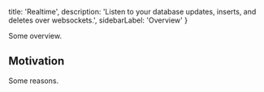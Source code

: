   title: 'Realtime',
  description: 'Listen to your database updates, inserts, and deletes over websockets.',
  sidebarLabel: 'Overview'
}


Some overview.

## Motivation

Some reasons.